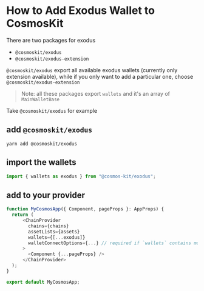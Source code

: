 # How to Add Exodus Wallet to CosmosKit

There are two packages for exodus

- `@cosmoskit/exodus`
- `@cosmoskit/exodus-extension`

`@cosmoskit/exodus` export all available exodus wallets (currently only extension available), while if you only want to add a particular one, choose `@cosmoskit/exodus-extension`

> Note: all these packages export `wallets` and it's an array of `MainWalletBase`

Take `@cosmoskit/exodus` for example

## add `@cosmoskit/exodus`

```
yarn add @cosmoskit/exodus
```

## import the wallets

```js
import { wallets as exodus } from "@cosmos-kit/exodus";
```

## add to your provider

```js
function MyCosmosApp({ Component, pageProps }: AppProps) {
  return (
      <ChainProvider
        chains={chains}
        assetLists={assets}
        wallets={[...exodus]}
        walletConnectOptions={...} // required if `wallets` contains mobile wallets
      >
        <Component {...pageProps} />
      </ChainProvider>
  );
}

export default MyCosmosApp;
```
